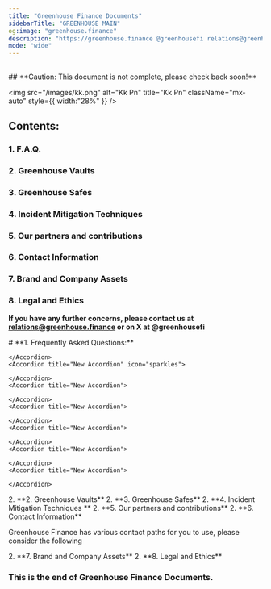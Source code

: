 ```yaml
---
title: "Greenhouse Finance Documents"
sidebarTitle: "GREENHOUSE MAIN"
og:image: "greenhouse.finance"
description: "https://greenhouse.finance @greenhousefi relations@greenhouse.finance"
mode: "wide"
---
```


## 

<Warning>
  ## **Caution: This document is not complete, please check back soon!**
</Warning>

<img
  src="/images/kk.png"
  alt="Kk Pn"
  title="Kk Pn"
  className="mx-auto"
  style={{ width:"28%" }}
/>

## **Contents:**

### 1. F.A.Q.

### 2. Greenhouse Vaults

### 3. Greenhouse Safes

### 4. Incident Mitigation Techniques

### 5. Our partners and contributions

### 6. Contact Information

### 7. Brand and Company Assets

### 8. Legal and Ethics

**If you have any further concerns, please contact us at **[**relations@greenhouse.finance**](mailto:relations@greenhouse.finance)** or on X at @greenhousefi**

<Frame>
  # **1. Frequently Asked Questions:**

  <AccordionGroup>
    <Accordion title="What is Greenhouse Finance?" icon="sparkles">
      
    </Accordion>
    <Accordion title="New Accordion" icon="sparkles">
      
    </Accordion>
    <Accordion title="New Accordion">
      
    </Accordion>
    <Accordion title="New Accordion">
      
    </Accordion>
    <Accordion title="New Accordion">
      
    </Accordion>
    <Accordion title="New Accordion">
      
    </Accordion>
    <Accordion title="New Accordion">
      
    </Accordion>
  </AccordionGroup>
</Frame>

<Frame>
  2. **2. Greenhouse Vaults**
</Frame>

<Frame>
  2. **3. Greenhouse Safes**
</Frame>

<Frame>
  2. **4. Incident Mitigation Techniques **
</Frame>

<Frame>
  2. **5. Our partners and contributions**
</Frame>

<Frame>
  2. **6.  Contact Information**

  Greenhouse Finance has various contact paths for you to use, please consider the following
</Frame>

<Frame>
  2. **7. Brand and Company Assets**
</Frame>

<Frame>
  2. **8. Legal and Ethics**
</Frame>

### **This is the end of Greenhouse Finance Documents.**
